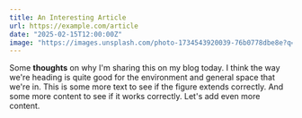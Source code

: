 ```yaml
---
title: An Interesting Article
url: https://example.com/article
date: "2025-02-15T12:00:00Z"
image: "https://images.unsplash.com/photo-1734543920039-76b0778dbe8e?q=80&w=3153&auto=format&fit=crop&ixlib=rb-4.0.3&ixid=M3wxMjA3fDB8MHxwaG90by1wYWdlfHx8fGVufDB8fHx8fA%3D%3D"
---
```


Some **thoughts** on why I'm sharing this on my blog today. I think the way we're heading is quite good for the environment and general space that we're in. This is some more text to see if the figure extends correctly. And some more content to see if it works correctly. Let's add even more content.
